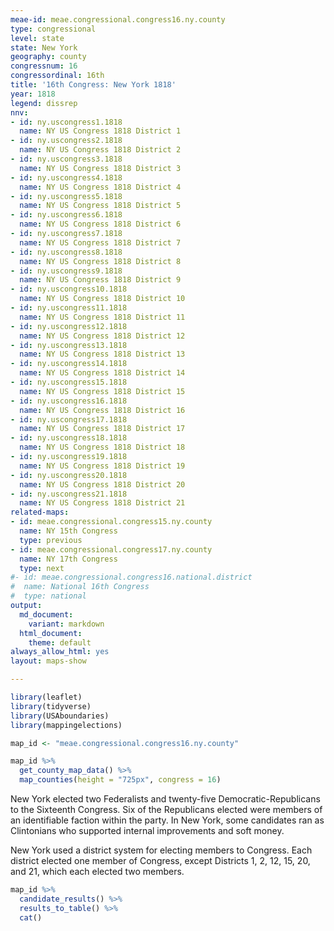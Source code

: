 ```yaml
---
meae-id: meae.congressional.congress16.ny.county
type: congressional
level: state
state: New York
geography: county
congressnum: 16
congressordinal: 16th
title: '16th Congress: New York 1818'
year: 1818
legend: dissrep
nnv:
- id: ny.uscongress1.1818
  name: NY US Congress 1818 District 1
- id: ny.uscongress2.1818
  name: NY US Congress 1818 District 2
- id: ny.uscongress3.1818
  name: NY US Congress 1818 District 3
- id: ny.uscongress4.1818
  name: NY US Congress 1818 District 4
- id: ny.uscongress5.1818
  name: NY US Congress 1818 District 5
- id: ny.uscongress6.1818
  name: NY US Congress 1818 District 6
- id: ny.uscongress7.1818
  name: NY US Congress 1818 District 7
- id: ny.uscongress8.1818
  name: NY US Congress 1818 District 8
- id: ny.uscongress9.1818
  name: NY US Congress 1818 District 9
- id: ny.uscongress10.1818
  name: NY US Congress 1818 District 10
- id: ny.uscongress11.1818
  name: NY US Congress 1818 District 11
- id: ny.uscongress12.1818
  name: NY US Congress 1818 District 12
- id: ny.uscongress13.1818
  name: NY US Congress 1818 District 13
- id: ny.uscongress14.1818
  name: NY US Congress 1818 District 14
- id: ny.uscongress15.1818
  name: NY US Congress 1818 District 15
- id: ny.uscongress16.1818
  name: NY US Congress 1818 District 16
- id: ny.uscongress17.1818
  name: NY US Congress 1818 District 17
- id: ny.uscongress18.1818
  name: NY US Congress 1818 District 18
- id: ny.uscongress19.1818
  name: NY US Congress 1818 District 19
- id: ny.uscongress20.1818
  name: NY US Congress 1818 District 20
- id: ny.uscongress21.1818
  name: NY US Congress 1818 District 21
related-maps:
- id: meae.congressional.congress15.ny.county
  name: NY 15th Congress
  type: previous
- id: meae.congressional.congress17.ny.county
  name: NY 17th Congress
  type: next
#- id: meae.congressional.congress16.national.district
#  name: National 16th Congress
#  type: national
output:
  md_document:
    variant: markdown
  html_document:
    theme: default
always_allow_html: yes
layout: maps-show

---
```


```r
library(leaflet)
library(tidyverse)
library(USAboundaries)
library(mappingelections)

map_id <- "meae.congressional.congress16.ny.county"
```

<div class="map">

```r
map_id %>%
  get_county_map_data() %>%
  map_counties(height = "725px", congress = 16)
```

</div>

New York elected two Federalists and twenty-five Democratic-Republicans to the Sixteenth Congress. Six of the Republicans elected were members of an identifiable faction within the party. In New York, some candidates ran as Clintonians who supported internal improvements and soft money. 

New York used a district system for electing members to Congress. Each district elected one member of Congress, except Districts 1, 2, 12, 15, 20, and 21, which each elected two members.

<div class="results-table">

```r
map_id %>%
  candidate_results() %>%
  results_to_table() %>%
  cat()
```

</div>
